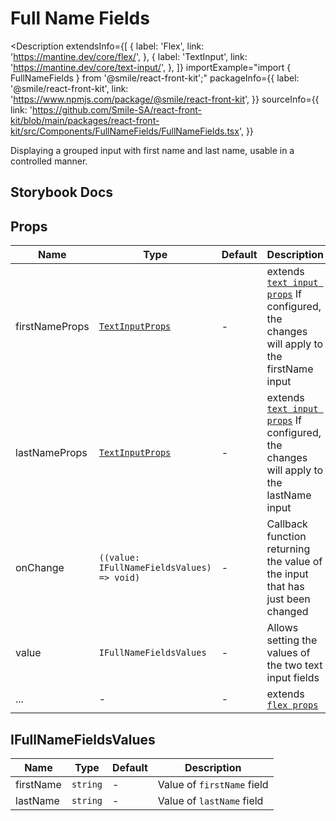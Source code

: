# Full Name Fields

<Description
  extendsInfo={[
    {
      label: 'Flex',
      link: 'https://mantine.dev/core/flex/',
    },
    {
      label: 'TextInput',
      link: 'https://mantine.dev/core/text-input/',
    },
  ]}
  importExample="import { FullNameFields } from '@smile/react-front-kit';"
  packageInfo={{
    label: '@smile/react-front-kit',
    link: 'https://www.npmjs.com/package/@smile/react-front-kit',
  }}
  sourceInfo={{
    link: 'https://github.com/Smile-SA/react-front-kit/blob/main/packages/react-front-kit/src/Components/FullNameFields/FullNameFields.tsx',
  }}
>
  Displaying a grouped input with first name and last name, usable in a
  controlled manner.
</Description>

## Storybook Docs

<StorybookEmbed storyId="3-custom-form-fullnamefields--docs" height="820" />

## Props

| Name           | Type                                                             | Default | Description                                                                                                                     |
| -------------- | ---------------------------------------------------------------- | ------- | ------------------------------------------------------------------------------------------------------------------------------- |
| firstNameProps | [`TextInputProps`](https://mantine.dev/core/text-input/?t=props) | -       | extends [`text input props`](https://mantine.dev/core/text-input/) If configured, the changes will apply to the firstName input |
| lastNameProps  | [`TextInputProps`](https://mantine.dev/core/text-input/?t=props) | -       | extends [`text input props`](https://mantine.dev/core/text-input/) If configured, the changes will apply to the lastName input  |
| onChange       | `((value: IFullNameFieldsValues) => void)`                       | -       | Callback function returning the value of the input that has just been changed                                                   |
| value          | `IFullNameFieldsValues`                                          | -       | Allows setting the values of the two text input fields                                                                          |
| ...            | -                                                                | -       | extends [`flex props`](https://mantine.dev/core/flex/?t=props)                                                                  |

## IFullNameFieldsValues

| Name      | Type     | Default | Description                |
| --------- | -------- | ------- | -------------------------- |
| firstName | `string` | -       | Value of `firstName` field |
| lastName  | `string` | -       | Value of `lastName` field  |
